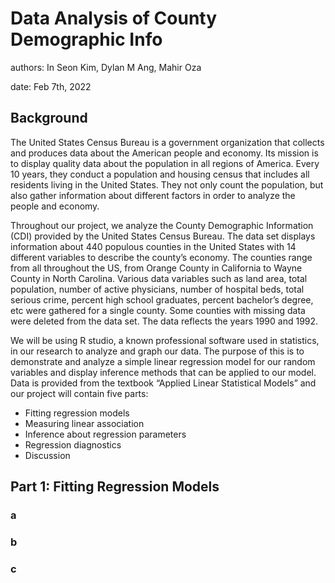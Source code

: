 # Data Analysis of County Demographic Info

authors: In Seon Kim, Dylan M Ang, Mahir Oza

date: Feb 7th, 2022

## Background

The United States Census Bureau is a government organization that collects and produces data about the American people and economy. Its mission is to display quality data about the population in all regions of America. Every 10 years, they conduct a population and housing census that includes all residents living in the United States. They not only count the population, but also gather information about different factors in order to analyze the people and economy.

Throughout our project, we analyze the County Demographic Information (CDI) provided by the United States Census Bureau. The data set displays information about 440 populous counties in the United States with 14 different variables to describe the county's economy. The counties range from all throughout the US, from Orange County in California to Wayne County in North Carolina. Various data variables such as land area, total population, number of active physicians, number of hospital beds, total serious crime, percent high school graduates, percent bachelor's degree, etc were gathered for a single county. Some counties with missing data were deleted from the data set. The data reflects the years 1990 and 1992. 

We will be using R studio, a known professional software used in statistics, in our research to analyze and graph our data. The purpose of this is to demonstrate and analyze a simple linear regression model for our random variables and display inference methods that can be applied to our model. Data is provided from the textbook "Applied Linear Statistical Models" and our project will contain five parts:

- Fitting regression models
- Measuring linear association
- Inference about regression parameters
- Regression diagnostics
- Discussion


## Part 1: Fitting Regression Models

### a

### b

### c

















